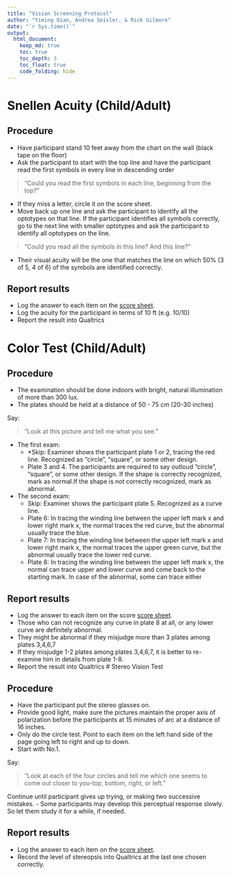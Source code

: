 ```yaml
---
title: "Vision Screening Protocol"
author: "Yiming Qian, Andrea Seisler, & Rick Gilmore"
date: "`r Sys.time()`"
output:
  html_document:
    keep_md: true
    toc: true
    toc_depth: 3
    toc_float: true
    code_folding: hide
---
```


<!-- # Vision Screening Instructions -->

# Snellen Acuity (Child/Adult)

## Procedure

- Have participant stand 10 feet away from the chart on the wall (black tape on the floor)
- Ask the participant to start with the top line and have the participant read the first symbols in every line in descending order

>"Could you read the first symbols in each line, beginning from the top?" 

- If they miss a letter, circle it on the score sheet.
- Move back up one line and ask the participant to identify all the optotypes on that line. If the participant identifies all symbols correctly, go to the next line with smaller optotypes and ask the participant to identify all optotypes on the line.

> "Could you read all the symbols in this line? And this line?" 

- Their visual acuity will be the one that matches the line on which 50% (3 of 5, 4 of 6) of the symbols are identified correctly.

## Report results

- Log the answer to each item on the [score sheet](vision-screening-score-sheet.html).
- Log the acuity for the participant in terms of 10 ft (e.g. 10/10)
- Report the result into Qualtrics

# Color Test (Child/Adult)

## Procedure

- The examination should be done indoors with bright, natural illumination of more than 300 lux.
- The plates should be held at a distance of 50 - 75 cm (20-30 inches)

Say:

>"Look at this picture and tell me what you see." 

- The first exam:
    - *Skip: Examiner shows the participant plate 1 or 2, tracing the red line. Recognized as "circle", "square", or some other design.
    - Plate 3 and 4. The participants are required to say outloud "circle", "square", or some other design. If the shape is correctly recognized, mark as normal.If the shape is not correctly recognized, mark as abnormal.
- The second exam:
    - Skip: Examiner shows the participant plate 5. Recognized as a curve line. 
    - Plate 6: In tracing the winding line between the upper left mark x and lower right mark x, the normal traces the red curve, but the abnormal usually trace the blue.
    - Plate 7: In tracing the winding line between the upper left mark x and lower right mark x, the normal traces the upper green curve, but the abnormal usually trace the lower red curve.
    - Plate 8: In tracing the winding line between the upper left mark x, the normal can trace upper and lower curve and come back to the starting mark. In case of the abnormal, some can trace either 

## Report results

- Log the answer to each item on the score [score sheet](vision-screening-score-sheet.html).
- Those who can not recognize any curve in plate 8 at all, or any lower curve are definitely abnormal.
- They might be abnormal if they misjudge more than 3 plates among plates 3,4,6,7
- If they misjudge 1-2 plates among plates 3,4,6,7, it is better to re-examine him in details from plate 1-8. 
- Report the result into Qualtrics
# Stereo Vision Test

## Procedure

- Have the participant put the stereo glasses on.
- Provide good light, make sure the pictures maintain the proper axis of polarization before the participants at 15 minutes of arc at a distance of 16 inches.
- Only do the circle test. Point to each item on the left hand side of the page going left to right and up to down. 
- Start with No.1. 

Say:

>"Look at each of the four circles and tell me which one seems to come out closer to you-top, bottom, right, or left." 

Continue until participant gives up trying, or making two successive mistakes.
- Some participants may develop this perceptual response slowly. So let them study it for a while, if needed.

## Report results

- Log the answer to each item on the [score sheet](vision-screening-score-sheet.html).
- Record the level of stereopsis into Qualtrics at the last one chosen correctly. 
